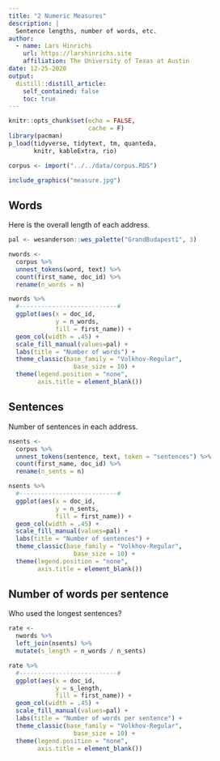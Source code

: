```yaml
---
title: "2 Numeric Measures"
description: |
  Sentence lengths, number of words, etc.
author:
  - name: Lars Hinrichs
    url: https://larshinrichs.site
    affiliation: The University of Texas at Austin
date: 12-25-2020
output:
  distill::distill_article:
    self_contained: false
    toc: true
---
```


```r
knitr::opts_chunk$set(echo = FALSE,
                      cache = F)
library(pacman)
p_load(tidyverse, tidytext, tm, quanteda,
       knitr, kableExtra, rio)
```

```r
corpus <- import("../../data/corpus.RDS")
```

```r
include_graphics("measure.jpg")
```

## Words

Here is the overall length of each address.

```r
pal <- wesanderson::wes_palette("GrandBudapest1", 3)

nwords <- 
  corpus %>% 
  unnest_tokens(word, text) %>% 
  count(first_name, doc_id) %>% 
  rename(n_words = n)

nwords %>% 
  #---------------------------#
  ggplot(aes(x = doc_id,
             y = n_words,
             fill = first_name)) +
  geom_col(width = .45) +
  scale_fill_manual(values=pal) +
  labs(title = "Number of words") +
  theme_classic(base_family = "Volkhov-Regular",
                  base_size = 10) +
  theme(legend.position = "none",
        axis.title = element_blank())
```


## Sentences

Number of sentences in each address.

```r
nsents <- 
  corpus %>% 
  unnest_tokens(sentence, text, token = "sentences") %>% 
  count(first_name, doc_id) %>% 
  rename(n_sents = n)

nsents %>% 
  #---------------------------#
  ggplot(aes(x = doc_id,
             y = n_sents,
             fill = first_name)) +
  geom_col(width = .45) +
  scale_fill_manual(values=pal) +
  labs(title = "Number of sentences") +
  theme_classic(base_family = "Volkhov-Regular",
                  base_size = 10) +
  theme(legend.position = "none",
        axis.title = element_blank())
```

## Number of words per sentence

Who used the longest sentences?

```r
rate <- 
  nwords %>% 
  left_join(nsents) %>% 
  mutate(s_length = n_words / n_sents)

rate %>% 
  #---------------------------#
  ggplot(aes(x = doc_id,
             y = s_length,
             fill = first_name)) +
  geom_col(width = .45) +
  scale_fill_manual(values=pal) +
  labs(title = "Number of words per sentence") +
  theme_classic(base_family = "Volkhov-Regular",
                  base_size = 10) +
  theme(legend.position = "none",
        axis.title = element_blank())
```


